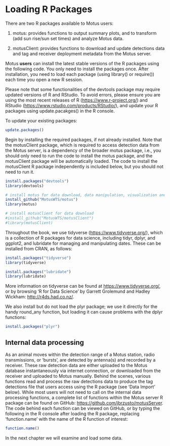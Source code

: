 # Loading R Packages {#loadingPackages}

There are two R packages available to Motus users:

1. motus: provides functions to output summary plots, and to transform (add sun rise/sun set times) and analyze Motus data.

2. motusClient: provides functions to download and update detections data and tag and receiver deployment metadata from the Motus server.

Motus **users** can install the latest stable versions of the R packages using the following code. You only need to install the packages once. After installation, you need to load each package (using library() or require()) each time you open a new R session. 

Please note that some functionalities of the devtools package may require updated versions of R and RStudio. To avoid errors, please ensure you are using the most recent releases of R (<https://www.r-project.org/>) and RStudio (<https://www.rstudio.com/products/RStudio/>), and update your R packages using update.pacakges() in the R console.

To update your existing packages:

```r

update.packages()                         

```

Begin by installing the required packages, if not already installed. Note that the motusClient package, which is required to access detection data from the Motus server, is a dependency of the broader motus package, i.e., you should only need to run the code to install the motus package, and the motusClient package will be automatically loaded. The code to install the motusClient R package independently is included below, but you should not need to run it.

```r

install.packages("devtools")
library(devtools)

# install motus for data download, data manipulation, visualization and analysis
install_github("MotusWTS/motus")  
library(motus)

# install motusClient for data download
#install_github("MotusWTS/motusClient")   
#library(motusClient)

```

Throughout the book, we use tidyverse (<https://www.tidyverse.org/>), which is a collection of R packages for data science, including tidyr, dplyr, and ggplot2, and lubridate for managing and manipulating dates. These can be installed from CRAN, as follows:

```r

install.packages("tidyverse")
library(tidyverse)

install.packages("lubridate")
library(lubridate)

```

More information on tidyverse can be found at <https://www.tidyverse.org/>, or by browsing 'R for Data Science' by Garrett Grolemund and Hadley Wickham: <http://r4ds.had.co.nz/>.

We also install but do not load the plyr package; we use it directly for the handy round_any function, but loading it can cause problems with the dplyr functions:

```r

install.packages("plyr")

```

## Internal data processing {#internalProcessing}

As an animal moves within the detection range of a Motus station, radio transmissions, or 'bursts', are detected by antenna(s) and recorded by a receiver. These raw detection data are either uploaded to the Motus database instantaneously via internet connection, or downloaded from the receiver and uploaded to Motus manually. Behind the scenes, various functions read and process the raw detections data to produce the tag detections file that users access using the R package (see 'Data Import' below). While most users will not need to call on the internal data processing functions, a complete list of functions within the Motus server R package can be found on GitHub: <https://github.com/jbrzusto/motusServer>. The code behind each function can be viewed on GitHub, or by typing the following in the R console after loading the R package, replacing 'function.name' with the name of the R function of interest:

```r

function.name() 

```

In the next chapter we will examine and load some data. 
